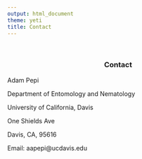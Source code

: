```yaml
---
output: html_document
theme: yeti
title: Contact
---
```

<br>
 <center>
  ### Contact
  </center>
Adam Pepi

Department of Entomology and Nematology

University of California, Davis

One Shields Ave

Davis, CA, 95616

Email: aapepi@ucdavis.edu